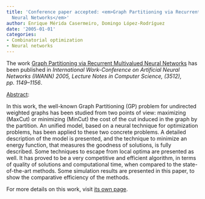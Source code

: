 ```yaml
---
title: 'Conference paper accepted: <em>Graph Partitioning via Recurrent Multivalued
  Neural Networks</em>'
author: Enrique Mérida Casermeiro, Domingo López-Rodríguez
date: '2005-01-01'
categories:
- Combinatorial optimization
- Neural networks
---
```


The work <u>Graph Partitioning via Recurrent Multivalued Neural Networks</u> has been published in <em>International Work-Conference on Artificial Neural Networks (IWANN) 2005, Lecture Notes in Computer Science, (3512), <em>pp. 1149&ndash;1156</em></em>.

<u>Abstract</u>:



In this work, the well-known Graph Partitioning (GP) problem for undirected weighted graphs has been studied from two points of view: maximizing (MaxCut) or minimizing (MinCut) the cost of the cut induced in the graph by the partition. An unified model, based on a neural technique for optimization problems, has been applied to these two concrete problems. A detailed description of the model is presented, and the technique to minimize an energy function, that measures the goodness of solutions, is fully described. Some techniques to escape from local optima are presented as well. It has proved to be a very competitive and efficient algorithm, in terms of quality of solutions and computational time, when compared to the state-of-the-art methods. Some simulation results are presented in this paper, to show the comparative efficiency of the methods.




For more details on this work, visit <a href='/publications/conferences/2005-iwann1'>its own page</a>.
